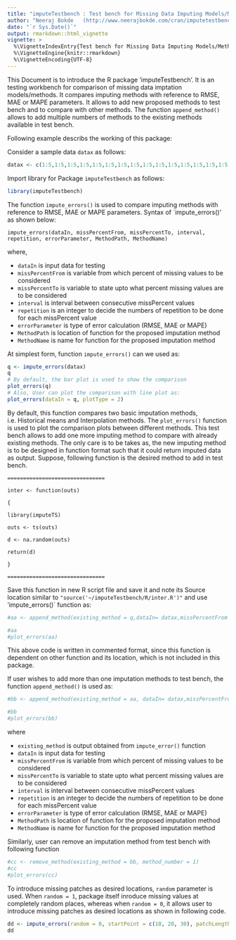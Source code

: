 ---
title: "imputeTestbench : Test bench for Missing Data Imputing Models/Methods Comparison"
author: "Neeraj Bokde   (http://www.neerajbokde.com/cran/imputetestbench)"
date: "`r Sys.Date()`"
output: rmarkdown::html_vignette
vignette: >
  %\VignetteIndexEntry{Test bench for Missing Data Imputing Models/Methods Comparison}
  %\VignetteEngine{knitr::rmarkdown}
  %\VignetteEncoding{UTF-8}
---

This Document is to introduce the R package 'imputeTestbench'. It is an testing workbench for comparison of missing data imptation models/methods. It compares imputing methods with reference to RMSE, MAE or MAPE parameters. It allows to add new proposed methods to test bench and to compare with other methods. The function `append_method()` allows to add multiple numbers of methods to the existing methods available in test bench.

Following example describs the working of this package:

Consider a sample data `datax` as follows:
```{r}
datax <- c(1:5,1:5,1:5,1:5,1:5,1:5,1:5,1:5,1:5,1:5,1:5,1:5,1:5,1:5,1:5,1:5,1:5,1:5,1:5,1:5,1:5)
```

Import library for Package `imputeTestbench` as follows:
```{r}
library(imputeTestbench)
```

The function `impute_errors()` is used to compare imputing methods with reference to RMSE, MAE or MAPE parameters. Syntax of `impute_errors()' as shown below:

`impute_errors(dataIn, missPercentFrom, missPercentTo, interval, repetition, errorParameter, MethodPath, MethodName)`


where,

- `dataIn` is input data for testing
- `missPercentFrom` is variable from which percent of missing values to be considered
- `missPercentTo` is variable to state upto what percent missing values are to be considered
- `interval` is interval between consecutive missPercent values
- `repetition` is an integer to decide the numbers of repetition to be done for each missPercent value
- `errorParameter` is type of error calculation (RMSE, MAE or MAPE)
- `MethodPath` is location of function for the proposed imputation method
- `MethodName` is name for function for the proposed imputation method


At simplest form, function `impute_errors()` can we used as:

```{r, fig.height= 5, fig.width= 7.5}
q <- impute_errors(datax)
q
# By default, the bar plot is used to show the comparison
plot_errors(q)
# Also, User can plot the comparison with line plot as:
plot_errors(dataIn = q, plotType = 2)
```

By default, this function compares two basic imputation methods, i.e. Historical means and Interpolation methods. The `plot_errors()` function is used to plot the comparison plots between different methods. This test bench allows to add one more imputing method to compare with already existing methods. The only care is to be takes as, the new imputing method is to be designed in function format such that it could return imputed data as output. Suppose, following function is the desired method to add in test bench.

`===============================`

`inter <- function(outs)`

`{`

`  library(imputeTS)`

`  outs <- ts(outs)`

`  d <- na.random(outs)`

`  return(d)`

`}`

`===============================`

Save this function in new R script file and save it and note its Source location similar to `"source('~/imputeTestbench/R/inter.R')"` and use 'impute_errors()` function as:

```{r}
#aa <- append_method(existing_method = q,dataIn= datax,missPercentFrom = 10, missPercentTo = 80, interval = 10, MethodPath = "source('~/imputeTestbench/R/inter.R')", MethodName = "Random")

#aa
#plot_errors(aa)
```

This above code is written in commented format, since this function is dependent on other function and its location, which is not included in this package.

If user wishes to add more than one imputation methods to test bench, the function `append_method()` is used as:

```{r}
#bb <- append_method(existing_method = aa, dataIn= datax,missPercentFrom = 10, missPercentTo = 80, interval = 10, MethodPath = "source('~/imputeTestbench/R/PSFimpute.R')", MethodName = "PSFimpute")

#bb
#plot_errors(bb)
```

where

- `existing_method` is output obtained from `impute_error()` function
- `dataIn` is input data for testing
- `missPercentFrom` is variable from which percent of missing values to be considered
- `missPercentTo` is variable to state upto what percent missing values are to be considered
- `interval` is interval between consecutive missPercent values
- `repetition` is an integer to decide the numbers of repetition to be done for each missPercent value
- `errorParameter` is type of error calculation (RMSE, MAE or MAPE)
- `MethodPath` is location of function for the proposed imputation method
- `MethodName` is name for function for the proposed imputation method


Similarly, user can remove an imputation method from test bench with following function
```{r}
#cc <- remove_method(existing_method = bb, method_number = 1)
#cc
#plot_errors(cc)
```

To introduce missing patches as desired locations, `random` parameter is used. When `random = 1`, package itself inroduce missing values at completely random places, whereas when `random = 0`, it allows user to introduce missing patches as desired locations as shown in following code.
```{r}
dd <- impute_errors(random = 0, startPoint = c(10, 20, 30), patchLength = c(3, 4, 5))
dd
```
